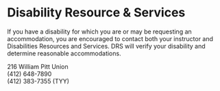 # Disability Resource & Services {#DRS}

If you have a disability for which you are or may be requesting an accommodation, you are encouraged to contact both your instructor and Disabilities Resources and Services. DRS will verify your disability and determine reasonable accommodations.

216 William Pitt Union  
(412) 648-7890  
(412) 383-7355 (TYY)  


